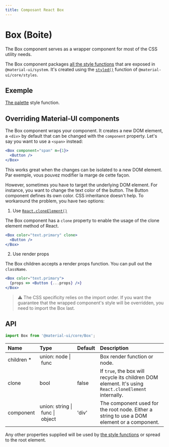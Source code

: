 ```yaml
---
title: Composant React Box
---
```


# Box (Boite)

<p className="description">The Box component serves as a wrapper component for most of the CSS utility needs.</p>

The Box component packages [all the style functions](/system/basics/#all-inclusive) that are exposed in `@material-ui/system`. It's created using the [`styled()`](/styles/api/#styled-style-function-component) function of `@material-ui/core/styles`.

## Exemple

[The palette](/system/palette/) style function.

## Overriding Material-UI components

The Box component wraps your component. It creates a new DOM element, a `<div>` by default that can be changed with the `component` property. Let's say you want to use a `<span>` instead:

```jsx
<Box component="span" m={1}>
  <Button />
</Box>
```

This works great when the changes can be isolated to a new DOM element. Par exemple, vous pouvez modifier la marge de cette façon.

However, sometimes you have to target the underlying DOM element. For instance, you want to change the text color of the button. The Button component defines its own color. CSS inheritance doesn't help. To workaround the problem, you have two options:

1. Use [`React.cloneElement()`](https://reactjs.org/docs/react-api.html#cloneelement)

The Box component has a `clone` property to enable the usage of the clone element method of React.

```jsx
<Box color="text.primary" clone>
  <Button />
</Box>
```

2. Use render props

The Box children accepts a render props function. You can pull out the `className`.

```jsx
<Box color="text.primary">
  {props => <Button {...props} />}
</Box>
```

> ⚠️ The CSS specificity relies on the import order. If you want the guarantee that the wrapped component's style will be overridden, you need to import the Box last.

## API

```jsx
import Box from '@material-ui/core/Box';
```

| Name                                                    | Type                                                                                                              | Default                                 | Description                                                                                           |
|:------------------------------------------------------- |:----------------------------------------------------------------------------------------------------------------- |:--------------------------------------- |:----------------------------------------------------------------------------------------------------- |
| <span className="prop-name required">children&nbsp;*</span> | <span className="prop-type">union:&nbsp;node&nbsp;&#124;<br />&nbsp;func<br /></span>                                 |                                         | Box render function or node.                                                                          |
| <span className="prop-name">clone</span>                    | <span className="prop-type">bool</span>                                                                               | <span className="prop-default">false</span> | If `true`, the box will recycle its children DOM element. It's using `React.cloneElement` internally. |
| <span className="prop-name">component</span>                | <span className="prop-type">union:&nbsp;string&nbsp;&#124;<br />&nbsp;func&nbsp;&#124;<br />&nbsp;object<br /></span> | <span className="prop-default">'div'</span> | The component used for the root node. Either a string to use a DOM element or a component.            |


Any other properties supplied will be used by [the style functions](/system/basics/#all-inclusive) or spread to the root element.
